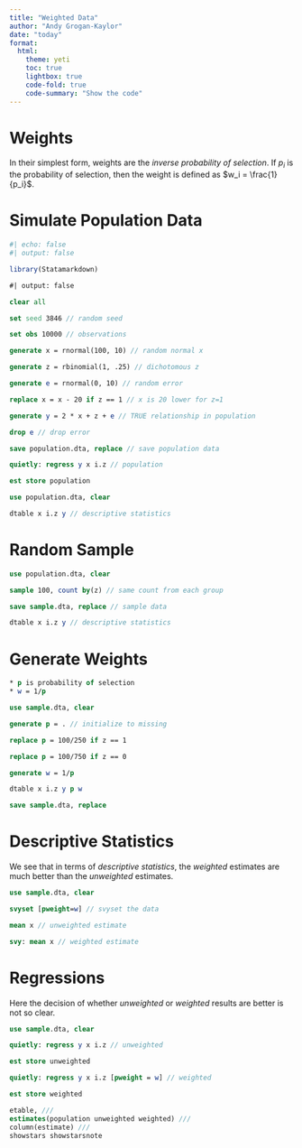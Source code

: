 ```yaml
---
title: "Weighted Data"
author: "Andy Grogan-Kaylor"
date: "today"
format: 
  html:
    theme: yeti
    toc: true
    lightbox: true
    code-fold: true
    code-summary: "Show the code"
---
```


# Weights

In their simplest form, weights are the *inverse probability of selection*. If $p_i$ is the probability of selection, then the weight is defined as $w_i = \frac{1}{p_i}$.

# Simulate Population Data

```r
#| echo: false
#| output: false

library(Statamarkdown)

```

```stata
#| output: false

clear all

set seed 3846 // random seed

set obs 10000 // observations

generate x = rnormal(100, 10) // random normal x

generate z = rbinomial(1, .25) // dichotomous z

generate e = rnormal(0, 10) // random error

replace x = x - 20 if z == 1 // x is 20 lower for z=1

generate y = 2 * x + z + e // TRUE relationship in population

drop e // drop error

save population.dta, replace // save population data

quietly: regress y x i.z // population

est store population

```

```stata

use population.dta, clear

dtable x i.z y // descriptive statistics

```

# Random Sample

```stata

use population.dta, clear

sample 100, count by(z) // same count from each group

save sample.dta, replace // sample data

dtable x i.z y // descriptive statistics

```

# Generate Weights

```stata

* p is probability of selection
* w = 1/p

use sample.dta, clear

generate p = . // initialize to missing

replace p = 100/250 if z == 1

replace p = 100/750 if z == 0

generate w = 1/p

dtable x i.z y p w

save sample.dta, replace

```

# Descriptive Statistics

We see that in terms of *descriptive statistics*, the *weighted* estimates are much better than the *unweighted* estimates. 

```stata

use sample.dta, clear

svyset [pweight=w] // svyset the data

mean x // unweighted estimate

svy: mean x // weighted estimate 

```


# Regressions

Here the decision of whether *unweighted* or *weighted* results are better is not so clear.


```stata

use sample.dta, clear

quietly: regress y x i.z // unweighted

est store unweighted

quietly: regress y x i.z [pweight = w] // weighted

est store weighted

etable, ///
estimates(population unweighted weighted) ///
column(estimate) ///
showstars showstarsnote

```










